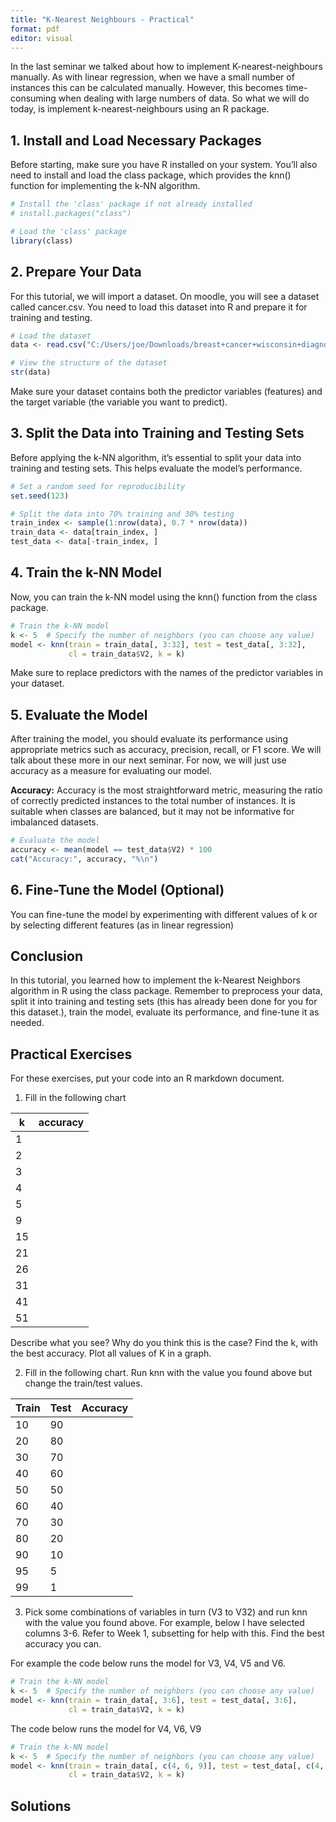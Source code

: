 ```yaml
---
title: "K-Nearest Neighbours - Practical"
format: pdf
editor: visual
---
```


In the last seminar we talked about how to implement K-nearest-neighbours manually. As with linear regression, when we have a small number of instances this can be calculated manually. However, this becomes time-consuming when dealing with large numbers of data. So what we will do today, is implement k-nearest-neighbours using an R package.

## 1. Install and Load Necessary Packages

Before starting, make sure you have R installed on your system. You'll also need to install and load the class package, which provides the knn() function for implementing the k-NN algorithm.

```r
# Install the 'class' package if not already installed
# install.packages("class")

# Load the 'class' package
library(class)
```

## 2. Prepare Your Data

For this tutorial, we will import a dataset. On moodle, you will see a dataset called cancer.csv. You need to load this dataset into R and prepare it for training and testing.

```r
# Load the dataset
data <- read.csv("C:/Users/joe/Downloads/breast+cancer+wisconsin+diagnostic/wdbc.data", header=FALSE)

# View the structure of the dataset
str(data)
```

Make sure your dataset contains both the predictor variables (features) and the target variable (the variable you want to predict).

## 3. Split the Data into Training and Testing Sets

Before applying the k-NN algorithm, it's essential to split your data into training and testing sets. This helps evaluate the model's performance.

```r
# Set a random seed for reproducibility
set.seed(123)

# Split the data into 70% training and 30% testing
train_index <- sample(1:nrow(data), 0.7 * nrow(data))
train_data <- data[train_index, ]
test_data <- data[-train_index, ]
```

## 4. Train the k-NN Model

Now, you can train the k-NN model using the knn() function from the class package.

```r
# Train the k-NN model
k <- 5  # Specify the number of neighbors (you can choose any value)
model <- knn(train = train_data[, 3:32], test = test_data[, 3:32], 
             cl = train_data$V2, k = k)
```

Make sure to replace predictors with the names of the predictor variables in your dataset.

## 5. Evaluate the Model

After training the model, you should evaluate its performance using appropriate metrics such as accuracy, precision, recall, or F1 score. We will talk about these more in our next seminar. For now, we will just use accuracy as a measure for evaluating our model.

**Accuracy:** Accuracy is the most straightforward metric, measuring the ratio of correctly predicted instances to the total number of instances. It is suitable when classes are balanced, but it may not be informative for imbalanced datasets.

```r
# Evaluate the model
accuracy <- mean(model == test_data$V2) * 100
cat("Accuracy:", accuracy, "%\n")
```

## 6. Fine-Tune the Model (Optional)

You can fine-tune the model by experimenting with different values of k or by selecting different features (as in linear regression)

## Conclusion

In this tutorial, you learned how to implement the k-Nearest Neighbors algorithm in R using the class package. Remember to preprocess your data, split it into training and testing sets (this has already been done for you for this dataset.), train the model, evaluate its performance, and fine-tune it as needed.

## Practical Exercises

For these exercises, put your code into an R markdown document.

1.  Fill in the following chart

| k   | accuracy |
|-----|----------|
| 1   |          |
| 2   |          |
| 3   |          |
| 4   |          |
| 5   |          |
| 9  |          |
| 15  |          |
| 21  |          |
| 26  |          |
| 31  |          |
| 41  |          |
| 51  |          |

Describe what you see? Why do you think this is the case? Find the k, with the best accuracy. Plot all values of K in a graph.

2. Fill in the following chart. Run knn with the value you found above but change the train/test values.

| Train | Test | Accuracy |
|-------|------|----------|
| 10 | 90 |   |
| 20 | 80 |   | 
| 30 | 70 |   |
| 40 | 60 |   |
| 50 | 50 |   |
| 60 | 40 |   |
| 70 | 30 |   |
| 80 | 20 |   |
| 90 | 10 |   |
| 95 | 5 |   |
| 99 | 1 |   |

3.  Pick some combinations of variables in turn (V3 to V32) and run knn with the value you found above. For example, below I have selected columns 3-6. Refer to Week 1, subsetting for help with this. Find the best accuracy you can.

For example the code below runs the model for V3, V4, V5 and V6.

```r
# Train the k-NN model
k <- 5  # Specify the number of neighbors (you can choose any value)
model <- knn(train = train_data[, 3:6], test = test_data[, 3:6], 
             cl = train_data$V2, k = k)
```

The code below runs the model for V4, V6, V9

```r
# Train the k-NN model
k <- 5  # Specify the number of neighbors (you can choose any value)
model <- knn(train = train_data[, c(4, 6, 9)], test = test_data[, c(4, 6, 9)], 
             cl = train_data$V2, k = k)
```

## Solutions
